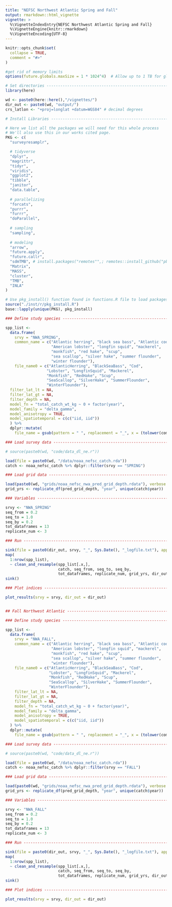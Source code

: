 ```yaml
---
title: "NEFSC Northwest Atlantic Spring and Fall"
output: rmarkdown::html_vignette
vignette: >
  %\VignetteIndexEntry{NEFSC Northwest Atlantic Spring and Fall}
  %\VignetteEngine{knitr::rmarkdown}
  %\VignetteEncoding{UTF-8}
---
```


```r
knitr::opts_chunk$set(
  collapse = TRUE,
  comment = "#>"
)
```

```r
#get rid of memory limits
options(future.globals.maxSize = 1 * 1024^4)  # Allow up to 1 TB for globals

# Set directories --------------------------------------------------------------
library(here)

wd <- paste0(here::here(),"/vignettes/")
dir_out <- paste0(wd, "output/")
crs_latlon <- "+proj=longlat +datum=WGS84" # decimal degrees

# Install Libraries ------------------------------------------------------------

# Here we list all the packages we will need for this whole process
# We'll also use this in our works cited page. 
PKG <- c(
  "surveyresamplr",

  # tidyverse
  "dplyr",
  "magrittr",
  "tidyr",
  "viridis",
  "ggplot2", 
  "tibble",
  "janitor", 
  "data.table", 
  
  # parallelizing
  "forcats",
  "purrr",
  "furrr", 
  "doParallel",
  
  # sampling
  "sampling",
  
  # modeling
  "arrow", 
  "future.apply", 
  "future.callr", 
  "sdmTMB", # install.packages("remotes"",; remotes::install_github("pbs-assess/sdmTMBextra", dependencies = TRUE",
  "Matrix", 
  "MASS",
  "cluster", 
  "TMB", 
  "INLA" 
)

# Use pkg_install() function found in functions.R file to load packages
source("./inst/r/pkg_install.R")
base::lapply(unique(PKG), pkg_install)

### Define study species -------------------------------------------------------

spp_list <- 
  data.frame(
    srvy = "NWA_SPRING",
    common_name = c("Atlantic herring", "black sea bass", "Atlantic cod", 
                    "American lobster", "longfin squid", "mackerel", 
                    "monkfish", "red hake", "scup", 
                    "sea scallop", "silver hake", "summer flounder", 
                    "winter flounder"),
    file_name0 = c("AtlanticHerring", "BlackSeaBass", "Cod", 
                  "Lobster", "LongfinSquid", "Mackerel", 
                  "Monkfish", "RedHake", "Scup", 
                  "SeaScallop", "SilverHake", "SummerFlounder", 
                  "WinterFlounder"), 
  filter_lat_lt = NA, 
  filter_lat_gt = NA, 
  filter_depth = NA, 
  model_fn = "total_catch_wt_kg ~ 0 + factor(year)",
  model_family = "delta_gamma",
  model_anisotropy = TRUE,
  model_spatiotemporal = c(c("iid, iid"))
  ) %>% 
  dplyr::mutate( 
    file_name = gsub(pattern = " ", replacement = "_", x = (tolower(common_name)))  )

### Load survey data -----------------------------------------------------------

# source(paste0(wd, "code/data_dl_ne.r"))

load(file = paste0(wd, "/data/noaa_nefsc_catch.rda"))
catch <- noaa_nefsc_catch %>% dplyr::filter(srvy == "SPRING")

### Load grid data -------------------------------------------------------------

load(paste0(wd, "grids/noaa_nefsc_nwa_pred_grid_depth.rdata"), verbose = TRUE)
grid_yrs <- replicate_df(pred_grid_depth, "year", unique(catch$year))

### Variables ------------------------------------------------------------------

srvy <- "NWA_SPRING"
seq_from = 0.2
seq_to = 1.0
seq_by = 0.2 
tot_dataframes = 13
replicate_num <- 3

### Run ------------------------------------------------------------------------

sink(file = paste0(dir_out, srvy, "_", Sys.Date(), "_logfile.txt"), append=FALSE, split=TRUE)  # for screen and log
map(
  1:nrow(spp_list), 
  ~ clean_and_resample(spp_list[.x,], 
                       catch, seq_from, seq_to, seq_by, 
                       tot_dataframes, replicate_num, grid_yrs, dir_out, test = TRUE))
sink()

### Plot indices --------------------------------------------------------------

plot_results(srvy = srvy, dir_out = dir_out) 


## Fall Northwest Atlantic ---------------------------------------------------

### Define study species -------------------------------------------------------

spp_list <- 
  data.frame(
    srvy = "NWA_FALL",
    common_name = c("Atlantic herring", "black sea bass", "Atlantic cod", 
                    "American lobster", "longfin squid", "mackerel", 
                    "monkfish", "red hake", "scup", 
                    "sea scallop", "silver hake", "summer flounder", 
                    "winter flounder"),
    file_name0 = c("AtlanticHerring", "BlackSeaBass", "Cod", 
                   "Lobster", "LongfinSquid", "Mackerel", 
                   "Monkfish", "RedHake", "Scup", 
                   "SeaScallop", "SilverHake", "SummerFlounder", 
                   "WinterFlounder"), 
    filter_lat_lt = NA, 
    filter_lat_gt = NA, 
    filter_depth = NA, 
    model_fn = "total_catch_wt_kg ~ 0 + factor(year)",
    model_family = "delta_gamma",
    model_anisotropy = TRUE,
    model_spatiotemporal = c(c("iid, iid"))
  ) %>% 
  dplyr::mutate( 
    file_name = gsub(pattern = " ", replacement = "_", x = (tolower(common_name)))  )

### Load survey data -----------------------------------------------------------

# source(paste0(wd, "code/data_dl_ne.r"))

load(file = paste0(wd, "/data/noaa_nefsc_catch.rda"))
catch <- noaa_nefsc_catch %>% dplyr::filter(srvy == "FALL")

### Load grid data -------------------------------------------------------------

load(paste0(wd, "grids/noaa_nefsc_nwa_pred_grid_depth.rdata"), verbose = TRUE)
grid_yrs <- replicate_df(pred_grid_depth, "year", unique(catch$year))

### Variables ------------------------------------------------------------------

srvy <- "NWA_FALL"
seq_from = 0.2
seq_to = 1.0
seq_by = 0.2 
tot_dataframes = 13
replicate_num <- 3

### Run ------------------------------------------------------------------------

sink(file = paste0(dir_out, srvy, "_", Sys.Date(), "_logfile.txt"), append=FALSE, split=TRUE)  # for screen and log
map(
  1:nrow(spp_list), 
  ~ clean_and_resample(spp_list[.x,], 
                       catch, seq_from, seq_to, seq_by, 
                       tot_dataframes, replicate_num, grid_yrs, dir_out, test = TRUE))
sink()

### Plot indices --------------------------------------------------------------

plot_results(srvy = srvy, dir_out = dir_out) 


```

